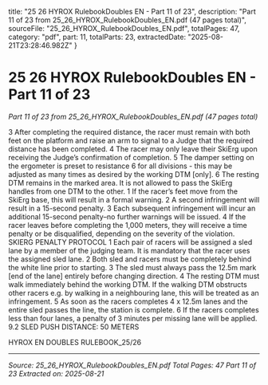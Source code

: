  title: "25 26 HYROX RulebookDoubles EN - Part 11 of 23",
  description: "Part 11 of 23 from 25_26_HYROX_RulebookDoubles_EN.pdf (47 pages total)",
  sourceFile: "25_26_HYROX_RulebookDoubles_EN.pdf",
  totalPages: 47,
  category: "pdf",
  part: 11,
  totalParts: 23,
  extractedDate: "2025-08-21T23:28:46.982Z"
}

# 25 26 HYROX RulebookDoubles EN - Part 11 of 23

*Part 11 of 23 from 25_26_HYROX_RulebookDoubles_EN.pdf (47 pages total)*

3 After completing the required distance, the racer
must remain with both feet on the platform and
raise an arm to signal to a Judge that the required
distance has been completed.
4 The racer may only leave their SkiErg upon
receiving the Judge’s confirmation of completion.
5 The damper setting on the ergometer is preset
to resistance 6 for all divisions - this may be
adjusted as many times as desired by the working
DTM [only].
6 The resting DTM remains in the marked area. It is
not allowed to pass the SkiErg handles from one
DTM to the other.
1 If the racer’s feet move from the SkiErg base, this
will result in a formal warning.
2 A second infringement will result in a 15-second
penalty.
3 Each subsequent infringement will incur an
additional 15-second penalty–no further warnings
will be issued.
4 If the racer leaves before completing the 1,000
meters, they will receive a time penalty or be
disqualified, depending on the severity of the
violation.
SKIERG PENALTY PROTOCOL
1 Each pair of racers will be assigned a sled lane
by a member of the judging team. It is mandatory
that the racer uses the assigned sled lane.
2 Both sled and racers must be completely behind
the white line prior to starting.
3 The sled must always pass the 12.5m mark [end
of the lane] entirely before changing direction.
4 The resting DTM must walk immediately behind
the working DTM. If the walking DTM obstructs
other racers e.g. by walking in a neighbouring
lane, this will be treated as an infringement.
5 As soon as the racers completes 4 x 12.5m lanes
and the entire sled passes the line, the station is
complete.
6 If the racers completes less than four lanes, a
penalty of 3 minutes per missing lane will be
applied.
9.2 SLED PUSH
DISTANCE:
50 METERS

HYROX EN DOUBLES RULEBOOK_25/26

---

*Source: 25_26_HYROX_RulebookDoubles_EN.pdf*
*Total Pages: 47*
*Part 11 of 23*
*Extracted on: 2025-08-21*
